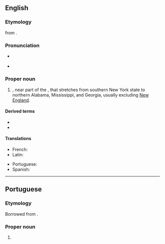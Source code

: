 ==English==
{{wikipedia}}

===Etymology===
{{back-form|en}} from {{m|en|Appalachian}}.

===Pronunciation===
* {{a|northern US|Canada}} {{IPA|en|/ˌæ.pəˈleɪ.(t)ʃə/}}
*: {{rhymes|en|eɪʃə}}
* {{a|southern US}} {{IPA|en|/ˌæ.pəˈlæ.tʃə/}}
*: {{rhymes|en|ætʃə|s=4}}

===Proper noun===
{{en-proper noun}}

# {{place|en|region|in the eastern|c/USA}}, near part of the {{w|Appalachian Mountains}}, that stretches from southern New York state to northern Alabama, Mississippi, and Georgia, usually excluding [[New England]].

====Derived terms====
* {{l|en|Appalachian}}
* {{l|en|Appalachians}}

====Translations====
{{trans-top|a region in the eastern United States, near part of the Appalachian Mountains}}
* French: {{t+|fr|Appalaches}}
* Latin: {{t|la|Appalachia}}
{{trans-mid}}
* Portuguese: {{t|pt|Appalachia|f}}
* Spanish: {{t|es|Appalachia }}
{{trans-bottom}}

----

==Portuguese==

===Etymology===
Borrowed from {{bor|pt|en|Appalachia}}.

===Proper noun===
{{pt-proper noun|f}}

# {{place|pt|region|in the eastern|c/USA|t1=Appalachia}}